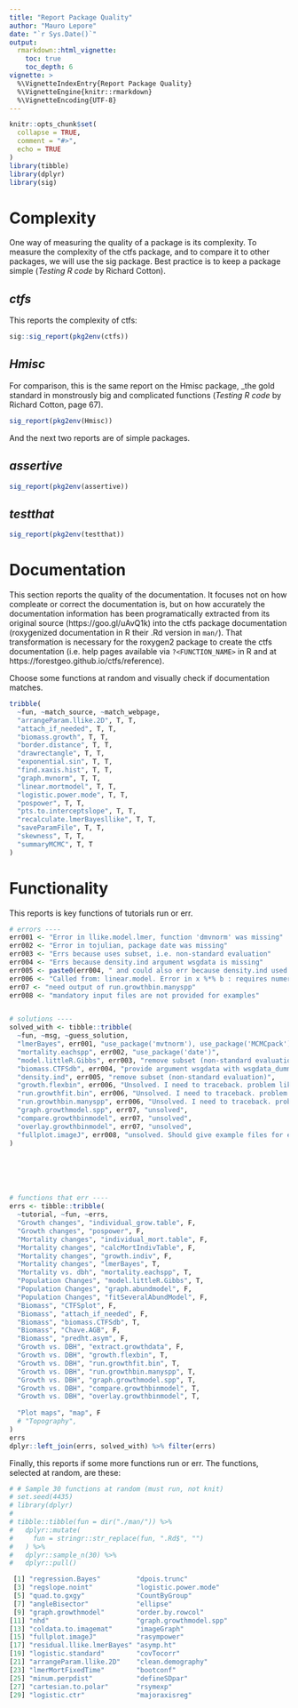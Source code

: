 ```yaml
---
title: "Report Package Quality"
author: "Mauro Lepore"
date: "`r Sys.Date()`"
output: 
  rmarkdown::html_vignette:
    toc: true
    toc_depth: 6
vignette: >
  %\VignetteIndexEntry{Report Package Quality}
  %\VignetteEngine{knitr::rmarkdown}
  %\VignetteEncoding{UTF-8}
---
```


```r
knitr::opts_chunk$set(
  collapse = TRUE,
  comment = "#>",
  echo = TRUE
)
library(tibble)
library(dplyr)
library(sig)
```

# Complexity

One way of measuring the quality of a package is its complexity. To measure the complexity of the ctfs package, and to compare it to other packages, we will use the sig package. Best practice is to keep a package simple (_Testing R code_ by Richard Cotton).

## _ctfs_

This reports the complexity of ctfs:

```r
sig::sig_report(pkg2env(ctfs))
```

## _Hmisc_

For comparison, this is the same report on the Hmisc package, _the gold standard in monstrously big and complicated functions (_Testing R code_ by Richard Cotton, page 67).

```r
sig_report(pkg2env(Hmisc))
```

And the next two reports are of simple packages.

## _assertive_

```r
sig_report(pkg2env(assertive))
```

## _testthat_

```r
sig_report(pkg2env(testthat))
```

# Documentation

This section reports the quality of the documentation. It focuses not on how compleate or correct the documentation is, but on how accurately the documentation information has been programatically extracted from its original source (https://goo.gl/uAvQ1k) into the ctfs package documentation (roxygenized documentation in R their .Rd version in `man/`). That transformation is necessary for the roxygen2 package to create the ctfs documentation (i.e. help pages available via `?<FUNCTION_NAME>` in R and at https://forestgeo.github.io/ctfs/reference).

Choose some functions at random and visually check if documentation matches.

```r
tribble(
  ~fun, ~match_source, ~match_webpage,
  "arrangeParam.llike.2D", T, T,
  "attach_if_needed", T, T,
  "biomass.growth", T, T,
  "border.distance", T, T,
  "drawrectangle", T, T,
  "exponential.sin", T, T,
  "find.xaxis.hist", T, T,
  "graph.mvnorm", T, T,
  "linear.mortmodel", T, T,
  "logistic.power.mode", T, T,
  "pospower", T, T,
  "pts.to.interceptslope", T, T,
  "recalculate.lmerBayesllike", T, T,
  "saveParamFile", T, T,
  "skewness", T, T, 
  "summaryMCMC", T, T
)
```

# Functionality

This reports is key functions of tutorials run or err.

```r
# errors ----
err001 <- "Error in llike.model.lmer, function 'dmvnorm' was missing"
err002 <- "Error in tojulian, package date was missing"
err003 <- "Errs because uses subset, i.e. non-standard evaluation"
err004 <- "Errs because density.ind argument wsgdata is missing"
err005 <- paste0(err004, " and could also err because density.ind used subset")
err006 <- "Called from: linear.model. Error in x %*% b : requires numeric/complex matrix/vector arguments"
err07 <- "need output of run.growthbin.manyspp"
err008 <- "mandatory input files are not provided for examples"


# solutions ----
solved_with <- tibble::tribble(
  ~fun, ~msg, ~guess_solution,
  "lmerBayes", err001, "use_package('mvtnorm'), use_package('MCMCpack')",
  "mortality.eachspp", err002, "use_package('date')",
  "model.littleR.Gibbs", err003, "remove subset (non-standard evaluation)",
  "biomass.CTFSdb", err004, "provide argument wsgdata with wsgdata_dummy()",
  "density.ind", err005, "remove subset (non-standard evaluation)",
  "growth.flexbin", err006, "Unsolved. I need to traceback. problem likely in linear.model.ctr.",
  "run.growthfit.bin", err006, "Unsolved. I need to traceback. problem likely in linear.model.ctr.",
  "run.growthbin.manyspp", err006, "Unsolved. I need to traceback. problem likely in linear.model.ctr.",
  "graph.growthmodel.spp", err07, "unsolved",
  "compare.growthbinmodel", err07, "unsolved",
  "overlay.growthbinmodel", err07, "unsolved",
  "fullplot.imageJ", err008, "unsolved. Should give example files for examples"
)






# functions that err ----
errs <- tibble::tribble(
  ~tutorial, ~fun, ~errs,
  "Growth changes", "individual_grow.table", F,
  "Growth changes", "pospower", F,
  "Mortality changes", "individual_mort.table", F,
  "Mortality changes", "calcMortIndivTable", F,
  "Mortality changes", "growth.indiv", F,
  "Mortality changes", "lmerBayes", T,
  "Mortality vs. dbh", "mortality.eachspp", T,
  "Population Changes", "model.littleR.Gibbs", T,
  "Population Changes", "graph.abundmodel", F,
  "Population Changes", "fitSeveralAbundModel", F,
  "Biomass", "CTFSplot", F,
  "Biomass", "attach_if_needed", F,
  "Biomass", "biomass.CTFSdb", T,
  "Biomass", "Chave.AGB", F,
  "Biomass", "predht.asym", F,
  "Growth vs. DBH", "extract.growthdata", F,
  "Growth vs. DBH", "growth.flexbin", T,
  "Growth vs. DBH", "run.growthfit.bin", T,
  "Growth vs. DBH", "run.growthbin.manyspp", T,
  "Growth vs. DBH", "graph.growthmodel.spp", T,
  "Growth vs. DBH", "compare.growthbinmodel", T,
  "Growth vs. DBH", "overlay.growthbinmodel", T,
  
  "Plot maps", "map", F
  # "Topography",
)
errs
dplyr::left_join(errs, solved_with) %>% filter(errs)
```

Finally, this reports if some more functions run or err. The functions, selected at random, are these:

```r
# # Sample 30 functions at random (must run, not knit)
# set.seed(4435)
# library(dplyr)
# 
# tibble::tibble(fun = dir("./man/")) %>% 
#   dplyr::mutate(
#     fun = stringr::str_replace(fun, ".Rd$", "")
#   ) %>% 
#   dplyr::sample_n(30) %>% 
#   dplyr::pull()
```

```r
 [1] "regression.Bayes"         "dpois.trunc"             
 [3] "regslope.noint"           "logistic.power.mode"     
 [5] "quad.to.gxgy"             "CountByGroup"            
 [7] "angleBisector"            "ellipse"                 
 [9] "graph.growthmodel"        "order.by.rowcol"         
[11] "nhd"                      "graph.growthmodel.spp"   
[13] "coldata.to.imagemat"      "imageGraph"              
[15] "fullplot.imageJ"          "rasympower"              
[17] "residual.llike.lmerBayes" "asymp.ht"                
[19] "logistic.standard"        "covTocorr"               
[21] "arrangeParam.llike.2D"    "clean.demography"        
[23] "lmerMortFixedTime"        "bootconf"                
[25] "minum.perpdist"           "defineSDpar"             
[27] "cartesian.to.polar"       "rsymexp"                 
[29] "logistic.ctr"             "majoraxisreg"
```
